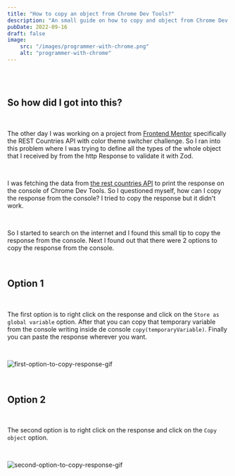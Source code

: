 ```yaml
---
title: "How to copy an object from Chrome Dev Tools?"
description: "An small guide on how to copy and object from Chrome Dev Tools."
pubDate: 2022-09-16
draft: false
image: 
    src: "/images/programmer-with-chrome.png"
    alt: "programmer-with-chrome"
---
```


<br/>

<br/>

## So how did I got into this?

<br/>

The other day I was working on a project from [Frontend Mentor](https://www.frontendmentor.io/) specifically the REST Countries API with color theme switcher challenge. So I ran into this problem where I was trying to define all the types of the whole object that I received by from the http Response to validate it with Zod. 

<br/>

I was fetching the data from [the rest countries API](https://restcountries.com/) to print the response on the console of Chrome Dev Tools. So I questioned myself, how can I copy the response from the console? I tried to copy the response but it didn't work.

<br/>

So I started to search on the internet and I found this small tip to copy the response from the console. Next I found out that there were 2 options to copy the response from the console.

<br/>

## Option 1

<br/>

The first option is to right click on the response and click on the `Store as global variable` option. After that you can copy that temporary variable from the console writing inside de console `copy(temporaryVariable)`. Finally you can paste the response wherever you want.

<br/>

![first-option-to-copy-response-gif](/images/firstOpt.gif)

<br/>

## Option 2

<br/>

The second option is to right click on the response and click on the `Copy object` option. 

<br/>

![second-option-to-copy-response-gif](/images/secondOpt.gif)
